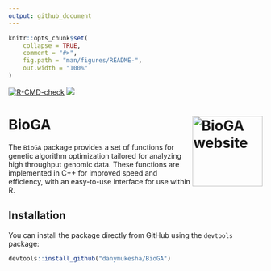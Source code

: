 ---
output: github_document
---

<!-- README.md is generated from README.Rmd. Please edit that file -->

```{r, include = FALSE}
knitr::opts_chunk$set(
    collapse = TRUE,
    comment = "#>",
    fig.path = "man/figures/README-",
    out.width = "100%"
)
```

<!-- badges: start -->
  [![R-CMD-check](https://github.com/danymukesha/BioGA/actions/workflows/R-CMD-check.yaml/badge.svg)](https://github.com/danymukesha/BioGA/actions/workflows/R-CMD-check.yaml)
  [![](https://img.shields.io/badge/devel%20version-0.99.6-blue.svg)](https://github.com/danymukesha/BioGA)
  <!-- badges: end -->
  
# BioGA <a href="https://danymukesha.github.io/BioGA/"><img src="man/figures/logo.png" align="right" height="139" alt="BioGA website" /></a>

The `BioGA` package provides a set of functions for genetic algorithm 
optimization tailored for analyzing high throughput genomic data. 
These functions are implemented in C++ for improved speed and efficiency, 
with an easy-to-use interface for use within R.

## Installation

You can install the package directly from GitHub using the `devtools` package:

```{r eval=FALSE}
devtools::install_github("danymukesha/BioGA")
```

